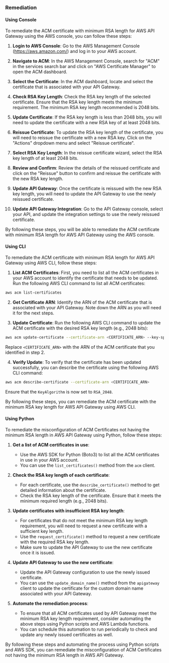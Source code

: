 ### Remediation

#### Using Console

To remediate the ACM certificate with minimum RSA length for AWS API Gateway using the AWS console, you can follow these steps:

1. **Login to AWS Console**: Go to the AWS Management Console (https://aws.amazon.com/) and log in to your AWS account.

2. **Navigate to ACM**: In the AWS Management Console, search for "ACM" in the services search bar and click on "AWS Certificate Manager" to open the ACM dashboard.

3. **Select the Certificate**: In the ACM dashboard, locate and select the certificate that is associated with your API Gateway.

4. **Check RSA Key Length**: Check the RSA key length of the selected certificate. Ensure that the RSA key length meets the minimum requirement. The minimum RSA key length recommended is 2048 bits.

5. **Update Certificate**: If the RSA key length is less than 2048 bits, you will need to update the certificate with a new RSA key of at least 2048 bits.

6. **Reissue Certificate**: To update the RSA key length of the certificate, you will need to reissue the certificate with a new RSA key. Click on the "Actions" dropdown menu and select "Reissue certificate".

7. **Select RSA Key Length**: In the reissue certificate wizard, select the RSA key length of at least 2048 bits.

8. **Review and Confirm**: Review the details of the reissued certificate and click on the "Reissue" button to confirm and reissue the certificate with the new RSA key length.

9. **Update API Gateway**: Once the certificate is reissued with the new RSA key length, you will need to update the API Gateway to use the newly reissued certificate.

10. **Update API Gateway Integration**: Go to the API Gateway console, select your API, and update the integration settings to use the newly reissued certificate.

By following these steps, you will be able to remediate the ACM certificate with minimum RSA length for AWS API Gateway using the AWS console.

#### Using CLI

To remediate the ACM certificate with minimum RSA length for AWS API Gateway using AWS CLI, follow these steps:

1. **List ACM Certificates**: First, you need to list all the ACM certificates in your AWS account to identify the certificate that needs to be updated. Run the following AWS CLI command to list all ACM certificates:

```bash
aws acm list-certificates
```

2. **Get Certificate ARN**: Identify the ARN of the ACM certificate that is associated with your API Gateway. Note down the ARN as you will need it for the next steps.

3. **Update Certificate**: Run the following AWS CLI command to update the ACM certificate with the desired RSA key length (e.g., 2048 bits):

```bash
aws acm update-certificate --certificate-arn <CERTIFICATE_ARN> --key-spec RSA_2048
```

Replace `<CERTIFICATE_ARN>` with the ARN of the ACM certificate that you identified in step 2.

4. **Verify Update**: To verify that the certificate has been updated successfully, you can describe the certificate using the following AWS CLI command:

```bash
aws acm describe-certificate --certificate-arn <CERTIFICATE_ARN>
```

Ensure that the `KeyAlgorithm` is now set to `RSA_2048`.

By following these steps, you can remediate the ACM certificate with the minimum RSA key length for AWS API Gateway using AWS CLI.

#### Using Python

To remediate the misconfiguration of ACM Certificates not having the minimum RSA length in AWS API Gateway using Python, follow these steps:

1. **Get a list of ACM certificates in use**:
   - Use the AWS SDK for Python (Boto3) to list all the ACM certificates in use in your AWS account.
   - You can use the `list_certificates()` method from the `acm` client.

2. **Check the RSA key length of each certificate**:
   - For each certificate, use the `describe_certificate()` method to get detailed information about the certificate.
   - Check the RSA key length of the certificate. Ensure that it meets the minimum required length (e.g., 2048 bits).

3. **Update certificates with insufficient RSA key length**:
   - For certificates that do not meet the minimum RSA key length requirement, you will need to request a new certificate with a sufficient key length.
   - Use the `request_certificate()` method to request a new certificate with the required RSA key length.
   - Make sure to update the API Gateway to use the new certificate once it is issued.

4. **Update API Gateway to use the new certificate**:
   - Update the API Gateway configuration to use the newly issued certificate.
   - You can use the `update_domain_name()` method from the `apigateway` client to update the certificate for the custom domain name associated with your API Gateway.

5. **Automate the remediation process**:
   - To ensure that all ACM certificates used by API Gateway meet the minimum RSA key length requirement, consider automating the above steps using Python scripts and AWS Lambda functions.
   - You can schedule this automation to run periodically to check and update any newly issued certificates as well.

By following these steps and automating the process using Python scripts and AWS SDK, you can remediate the misconfiguration of ACM Certificates not having the minimum RSA length in AWS API Gateway.

